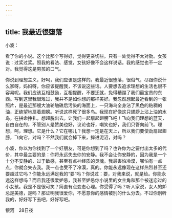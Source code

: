 ```yaml
---
---
---
```

title: 我最近很堕落
---

小波：

看了你的小说。这个比那个写得好，觉得更亲切些。只有一处觉得不太对劲。女孩说：过奖过奖。照我的看法、感觉，女孩好像不会这样说话。我的感觉也不一定对。我觉得这是男孩的口气。

你说到理想主义，好呵，我们应该是这样的。我最近很堕落，很俗气，尽跟你说什么家呀，妈妈呀，你应该提醒我，不该说这些话。人要想去追求理想的生活也很不容易呢。我们应该互相鼓励，互相提醒，不要迁就，免得糟蹋了我们最宝贵的东西。写到这里我很难过，我并不是如你想的那样美好。我忽然想起最近看到的一张照片，是最近那艘大油轮触礁后污染的海面上，一只海鸟全身沾了黑色的粘稠的油，正绝望地扇着翅膀。听说这样死了很多鸟。我现在好像这只翅膀上沾上油的水鸟，在拼命挣扎，想超脱出去。让我们一起扇起翅膀飞吧！飞向我们理想的蓝天，自由自在的，不管别人是赞美也好，议论也好，嘲笑也好，我们只管向前飞。理想，呵，理想。它是什么？它在哪儿？我想一定是在天上，所以我们要使劲扇起翅膀，飞向它，对吗？不然我们就会掉下来，摔进泥沼，对吗？

小波，你以为你找到了一个好朋友，可是你想到了吗？也许你为之要付出太多的代价，其中最主要的是：你将永远失去你的安静。我不会让你安静的，因为我是一个十分不安静的、过于敏感，甚至有点神经质的灵魂。我最害怕冷漠，哪怕有一点点，你就会失去我。我一点也受不了冷漠，真的。你能永远像现在这样热烈甚至还要超过它吗？你能永远满足我的“要”吗？你说过：要，对我来说，就是给。你能永远这样想吗？而且我还很爱妒忌，我甚至妒忌你小说里的女主角和那个被迷恋过的小女孩。我是不是很可笑？简直有点变态心理。你受得了吗？听人家说，女人的妒忌是美德，是吗？那证明我很爱你，不愿意你的感情被别的什么分去。不过你别听我的，好好写下去吧，好好写吧。

银河　28日夜